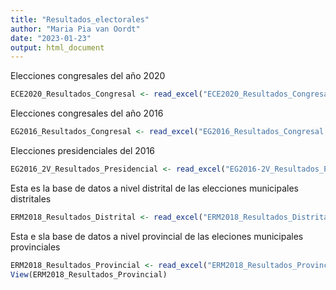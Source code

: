 ---
title: "Resultados_electorales"
author: "Maria Pia van Oordt"
date: "2023-01-23"
output: html_document
---
Elecciones congresales del año 2020
```{r}
ECE2020_Resultados_Congresal <- read_excel("ECE2020_Resultados_Congresal.xlsx")

```

Elecciones congresales del año 2016
```{r}
EG2016_Resultados_Congresal <- read_excel("EG2016_Resultados_Congresal.xlsx")

```

Elecciones presidenciales del 2016
```{r}
EG2016_2V_Resultados_Presidencial <- read_excel("EG2016-2V_Resultados_Presidencial.xlsx")
```

Esta es la base de datos a nivel distrital de las elecciones municipales distritales 
```{r}
ERM2018_Resultados_Distrital <- read_excel("ERM2018_Resultados_Distrital.xlsx")

```

Esta e sla base de datos a nivel provincial de las eleciones municipales provinciales
```{r}
ERM2018_Resultados_Provincial <- read_excel("ERM2018_Resultados_Provincial.xlsx")
View(ERM2018_Resultados_Provincial)
```


